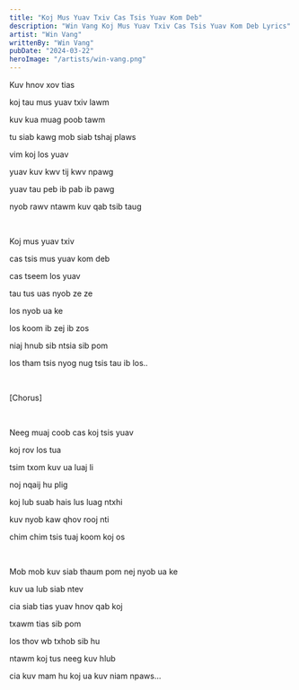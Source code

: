 ```yaml
---
title: "Koj Mus Yuav Txiv Cas Tsis Yuav Kom Deb"
description: "Win Vang Koj Mus Yuav Txiv Cas Tsis Yuav Kom Deb Lyrics"
artist: "Win Vang"
writtenBy: "Win Vang"
pubDate: "2024-03-22"
heroImage: "/artists/win-vang.png"
---
```


Kuv hnov xov tias

koj tau mus yuav txiv lawm

kuv kua muag poob tawm

tu siab kawg mob siab tshaj plaws

vim koj los yuav

yuav kuv kwv tij kwv npawg

yuav tau peb ib pab ib pawg

nyob rawv ntawm kuv qab tsib taug

<br />

Koj mus yuav txiv

cas tsis mus yuav kom deb

cas tseem los yuav

tau tus uas nyob ze ze

los nyob ua ke

los koom ib zej ib zos

niaj hnub sib ntsia sib pom

los tham tsis nyog nug tsis tau ib los..

<br />

[Chorus]

<br />

Neeg muaj coob cas koj tsis yuav

koj rov los tua

tsim txom kuv ua luaj li

noj nqaij hu plig

koj lub suab hais lus luag ntxhi

kuv nyob kaw qhov rooj nti

chim chim tsis tuaj koom koj os

<br />

Mob mob kuv siab thaum pom nej nyob ua ke

kuv ua lub siab ntev

cia siab tias yuav hnov qab koj

txawm tias sib pom

los thov wb txhob sib hu

ntawm koj tus neeg kuv hlub

cia kuv mam hu koj ua kuv niam npaws...
